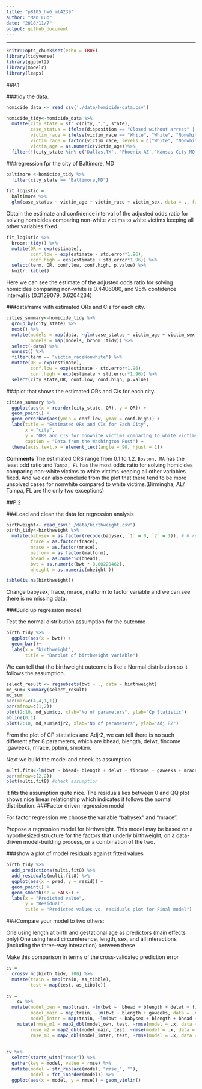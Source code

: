 ```yaml
---
title: "p8105_hw6_ml4239"
author: "Man Luo"
date: "2018/11/7"
output: github_document
---
```

---

```r
knitr::opts_chunk$set(echo = TRUE)
library(tidyverse)
library(ggplot2)
library(modelr)
library(leaps)
```

##P.1

###tidy the data.
```r
homicide_data <- read_csv('./data/homicide-data.csv') 

homicide_tidy<-homicide_data %>%  
  mutate(city_state = str_c(city, ",", state),
         case_status = ifelse(disposition == "Closed without arrest" | disposition == "Open/No arrest", 0, 1), 
         victim_race = ifelse(victim_race == "White", "White", "Nonwhite"), 
         victim_race = factor(victim_race, levels = c("White", "Nonwhite")), #factor
         victim_age = as.numeric(victim_age))%>% 
  filter(!(city_state %in% c('Dallas,TX', 'Phoenix,AZ','Kansas City,MO',"Tulsa,AL"))) #omit cities
```

###regression fpr the city of Baltimore, MD

```r

baltimore <-homicide_tidy %>% 
  filter(city_state == "Baltimore,MD")

fit_logistic = 
  baltimore %>% 
  glm(case_status ~ victim_age + victim_race + victim_sex, data = ., family = binomial())  #Save the output of glm as an R object

```

Obtain the estimate and confidence interval of the adjusted odds ratio for solving homicides comparing non-white victims to white victims keeping all other variables fixed.

```r
fit_logistic %>% 
  broom::tidy() %>% 
  mutate(OR = exp(estimate),
         conf.low = exp(estimate - std.error*1.96),
         conf.high = exp(estimate + std.error*1.96)) %>% 
  select(term, OR, conf.low, conf.high, p.value) %>% 
  knitr::kable()

```

Here we can see the estimate of the adjusted odds ratio for solving homicides comparing non-white is 0.4406080, and 95% confidence interval is (0.3129079, 0.6204234)

###dataframe with estimated ORs and CIs for each city.
```r
cities_summary<-homicide_tidy %>% 
  group_by(city_state) %>% 
  nest() %>% 
  mutate(models = map(data, ~glm(case_status ~ victim_age + victim_sex + victim_race, data = .x, family = binomial())),
         models = map(models, broom::tidy)) %>% 
  select(-data) %>% 
  unnest() %>% 
  filter(term == "victim_raceNonwhite") %>% 
  mutate(OR = exp(estimate),
         conf.low = exp(estimate - std.error*1.96),
         conf.high = exp(estimate + std.error*1.96)) %>% 
  select(city_state,OR, conf.low, conf.high, p.value) 
```

###plot that shows the estimated ORs and CIs for each city.
```r
cities_summary %>% 
  ggplot(aes(x = reorder(city_state, OR), y = OR)) +
  geom_point() +
  geom_errorbar(aes(ymin = conf.low, ymax = conf.high)) +
  labs(title = "Estimated ORs and CIs for Each City",
       x = "city", 
       y = "ORs and CIs for nonwhite victims comparing to white victims",
       caption = "Data from the Washington Post") + 
  theme(axis.text.x = element_text(angle = 90, hjust = 1))
```

**Comments** The estimated ORS range from 0.1 to 1.2. `Boston, MA` has the least odd ratio and `Tampa, FL` has the most odds ratio for solving homicides comparing non-white victims to white victims keeping all other variables fixed. And we can also conclude from the plot that there tend to be more unsolved cases for nonwhite compared to white victims.(Birmingha, AL/ Tampa, FL are the only two exceptions)




##P.2

###Load and clean the data for regression analysis
```r
birthweight<- read_csv("./data/birthweight.csv")
birth_tidy<-birthweight %>% 
  mutate(babysex = as.factor(recode(babysex, `1` = 0, `2` = 1)), # 0 represent male, 1 represents female
         frace = as.factor(frace), 
         mrace = as.factor(mrace),
         malform = as.factor(malform),
         bhead = as.numeric(bhead), 
         bwt = as.numeric(bwt * 0.00220462),
         mheight = as.numeric(mheight ))

table(is.na(birthweight))
```

Change babysex, frace, mrace, malform to factor variable and we can see there is no missing data.

###Build up regression model

Test the normal distribution assumption for the outcome
```r
birth_tidy %>% 
  ggplot(aes(x = bwt)) + 
  geom_bar()+
  labs(x = "birthweight",
       title = "Barplot of birthweight variable") 
```

We can tell that the birthweight outcome is like a Normal distribution so it follows the assumption.

```r
select_result <- regsubsets(bwt ~ ., data = birthweight)
md_sum<-summary(select_result)
md_sum
par(mar=c(4,4,1,1))
par(mfrow=c(1,2))
plot(2:10, md_sum$cp, xlab="No of parameters", ylab="Cp Statistic")
abline(0,1)
plot(2:10, md_sum$adjr2, xlab="No of parameters", ylab="Adj R2")
```

From the plot of CP statistics and Adjr2, we can tell there is no such different after 8 parameters, which are bhead, blength, delwt, fincome ,gaweeks, mrace, ppbmi, smoken.
  
Next we build the model and check its assumption.
  
  
```r
multi.fit8<-lm(bwt ~ bhead+ blength + delwt + fincome + gaweeks + mrace  + ppbmi + smoken, data = birth_tidy)
par(mfrow=c(2,2))
plot(multi.fit8) #check assumption
```
It fits the assumption quite nice. The residuals lies between 0 and QQ plot shows nice linear relationship which indicates it follows the normal distribution. 
###Factor driven regression model

For factor regression we choose the variable "babysex " and "mrace". 

Propose a regression model for birthweight. This model may be based on a hypothesized structure for the factors that underly birthweight, on a data-driven model-building process, or a combination of the two. 

###show a plot of model residuals against fitted values 

```r
birth_tidy %>% 
  add_predictions(multi.fit8) %>% 
  add_residuals(multi.fit8) %>% 
  ggplot(aes(x = pred, y = resid)) + 
  geom_point() + 
  geom_smooth(se = FALSE) + 
  labs(x = "Predicted value", 
       y = "Residual",
       title = "Predicted values vs. residuals plot for Final model")
```




###Compare your model to two others:

One using length at birth and gestational age as predictors (main effects only)
One using head circumference, length, sex, and all interactions (including the three-way interaction) between these

Make this comparison in terms of the cross-validated prediction error
```r
cv = 
  crossv_mc(birth_tidy, 100) %>%
  mutate(train = map(train, as_tibble),
         test = map(test, as_tibble)) 
  
cv = 
    cv %>% 
  mutate(model_own = map(train, ~lm(bwt ~  bhead + blength + delwt + fincome + gaweeks + mrace  + ppbmi + smoken, data = .x)),
         model_main = map(train, ~lm(bwt ~ blength + gaweeks, data = .x)),
         model_inter = map(train, ~lm(bwt ~ babysex + blength + bhead + babysex * blength + babysex * bhead + blength * bhead + babysex * blength * bhead, data = .x))) %>% 
    mutate(rmse_m1 = map2_dbl(model_own, test, ~rmse(model = .x, data = .y)),
         rmse_m2 = map2_dbl(model_main, test, ~rmse(model = .x, data = .y)),
         rmse_m3 = map2_dbl(model_inter, test, ~rmse(model = .x, data = .y)))
  
  
cv %>% 
  select(starts_with("rmse")) %>% 
  gather(key = model, value = rmse) %>% 
  mutate(model = str_replace(model, "rmse_", ""),
         model = fct_inorder(model)) %>% 
  ggplot(aes(x = model, y = rmse)) + geom_violin()
         
```





